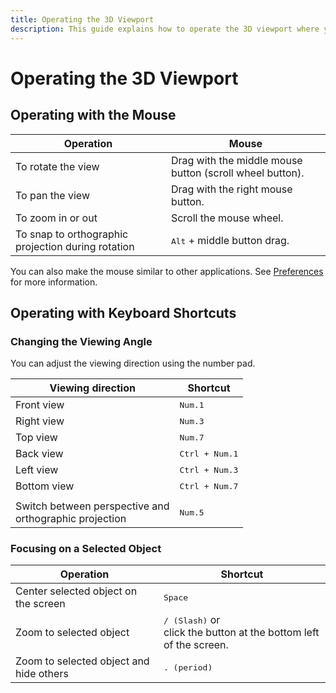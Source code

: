 ```yaml
---
title: Operating the 3D Viewport
description: This guide explains how to operate the 3D viewport where you draw sketches and create solids.
---
```


# Operating the 3D Viewport

## Operating with the Mouse

| Operation                                          | Mouse                                                    |
| -------------------------------------------------- | -------------------------------------------------------- |
| To rotate the view                                 | Drag with the middle mouse button (scroll wheel button). |
| To pan the view                                    | Drag with the right mouse button.                        |
| To zoom in or out                                  | Scroll the mouse wheel.                                  |
| To snap to orthographic projection during rotation | <kbd>Alt</kbd> + middle button drag.                     |


You can also make the mouse similar to other applications. See [Preferences](./preferences) for more information.

## Operating with Keyboard Shortcuts

### Changing the Viewing Angle

You can adjust the viewing direction using the number pad.

| Viewing direction                                      | Shortcut                |
| ------------------------------------------------------ | ----------------------- |
| Front view                                             | <kbd>Num.1</kbd>        |
| Right view                                             | <kbd>Num.3</kbd>        |
| Top view                                               | <kbd>Num.7</kbd>        |
| Back view                                              | <kbd>Ctrl + Num.1</kbd> |
| Left view                                              | <kbd>Ctrl + Num.3</kbd> |
| Bottom view                                            | <kbd>Ctrl + Num.7</kbd> |
|                                                        |                         |
| Switch between perspective and <br />orthographic projection | <kbd>Num.5</kbd>        |

### Focusing on a Selected Object

| Operation                                          | Shortcut                                                                   |
| -------------------------------------------------- | -------------------------------------------------------------------------- |
| Center selected object on the screen                         | <kbd>Space</kbd>                                                           |
| Zoom to selected object                             | <kbd>/ (Slash)</kbd> or <br />click the button<ButtonIcon type="button-focus" /> at the bottom left of the screen. |
| Zoom to selected object and hide others | <kbd>. (period)</kbd>                                                      |





